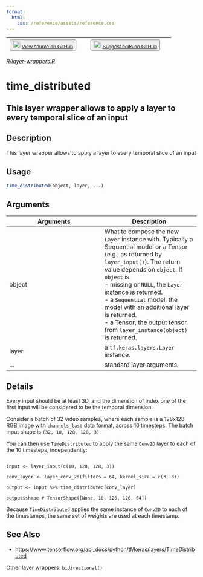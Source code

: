 ```yaml
---
format:
  html:
    css: /reference/assets/reference.css
---
```


| <button class="button"> ![](/reference/assets/GitHub-Mark-32px.png){width="20"} [View source on GitHub](https://github.com/rstudio/keras//blob/main/R/layer-wrappers.R) </button> | <button class="button"> ![](/reference/assets/GitHub-Mark-32px.png){width="20"} [Suggest edits on GitHub](https://github.com/rstudio/keras//edit/main/R/layer-wrappers.R) </button> |
|:------------------------------:|:--------------------------------------:|

*R/layer-wrappers.R*

# time_distributed

## This layer wrapper allows to apply a layer to every temporal slice of an input

## Description
This layer wrapper allows to apply a layer to every temporal slice of an input 


## Usage
```r
time_distributed(object, layer, ...) 
```

## Arguments
|Arguments|Description|
|---|---|
| object | What to compose the new `Layer` instance with. Typically a Sequential model or a Tensor (e.g., as returned by `layer_input()`). The return value depends on `object`. If `object` is: <br>- missing or `NULL`, the `Layer` instance is returned. <br>- a `Sequential` model, the model with an additional layer is returned. <br>- a Tensor, the output tensor from `layer_instance(object)` is returned.  |
| layer | a `tf.keras.layers.Layer` instance. |
| ... | standard layer arguments. |

## Details

Every input should be at least 3D, and the dimension of index one of the first input will be considered to be the temporal dimension. 

Consider a batch of 32 video samples, where each sample is a 128x128 RGB image with `channels_last` data format, across 10 timesteps. The batch input shape is `(32, 10, 128, 128, 3)`. 

You can then use `TimeDistributed` to apply the same `Conv2D` layer to each of the 10 timesteps, independently: 

```

input <- layer_input(c(10, 128, 128, 3)) 

conv_layer <- layer_conv_2d(filters = 64, kernel_size = c(3, 3)) 

output <- input %>% time_distributed(conv_layer) 

output$shape # TensorShape([None, 10, 126, 126, 64]) 

```

Because `TimeDistributed` applies the same instance of `Conv2D` to each of the timestamps, the same set of weights are used at each timestamp. 





## See Also

- [https://www.tensorflow.org/api_docs/python/tf/keras/layers/TimeDistributed](https://www.tensorflow.org/api_docs/python/tf/keras/layers/TimeDistributed)

Other layer wrappers:  `bidirectional()`

